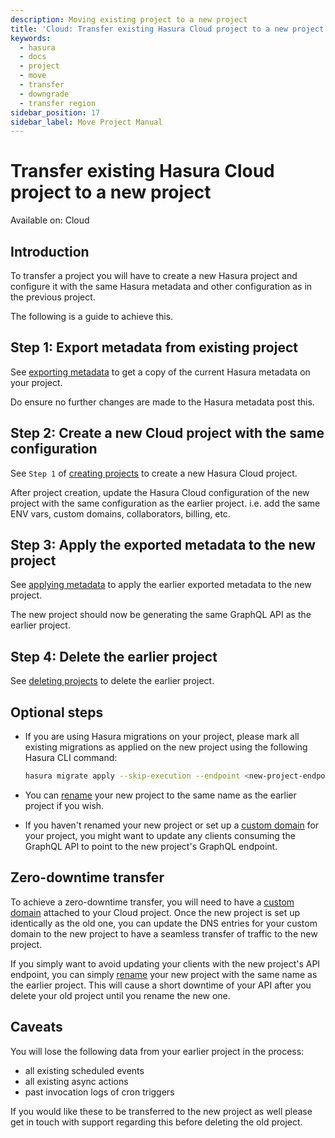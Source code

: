 ```yaml
---
description: Moving existing project to a new project
title: 'Cloud: Transfer existing Hasura Cloud project to a new project'
keywords:
  - hasura
  - docs
  - project
  - move
  - transfer
  - downgrade
  - transfer region
sidebar_position: 17
sidebar_label: Move Project Manual
---
```



# Transfer existing Hasura Cloud project to a new project

<div className='badge badge--primary heading-badge'>Available on: Cloud</div>

## Introduction

To transfer a project you will have to create a new Hasura project and configure it with the same Hasura metadata and
other configuration as in the previous project.

The following is a guide to achieve this.

## Step 1: Export metadata from existing project

See [exporting metadata](/migrations-metadata-seeds/manage-metadata.mdx) to get a copy of the current Hasura metadata on
your project.

Do ensure no further changes are made to the Hasura metadata post this.

## Step 2: Create a new Cloud project with the same configuration

See `Step 1` of [creating projects](/projects/create.mdx) to create a new Hasura Cloud project.

After project creation, update the Hasura Cloud configuration of the new project with the same configuration as the
earlier project. i.e. add the same ENV vars, custom domains, collaborators, billing, etc.

## Step 3: Apply the exported metadata to the new project

See [applying metadata](/migrations-metadata-seeds/manage-metadata.mdx) to apply the earlier exported metadata to the
new project.

The new project should now be generating the same GraphQL API as the earlier project.

## Step 4: Delete the earlier project

See [deleting projects](/projects/delete.mdx) to delete the earlier project.

## Optional steps

- If you are using Hasura migrations on your project, please mark all existing migrations as applied on the new project
  using the following Hasura CLI command:

  ```bash
  hasura migrate apply --skip-execution --endpoint <new-project-endpoint> --admin-secret <new-project-admin-secret> --all-databases
  ```

- You can [rename](/projects/details.mdx#rename-project) your new project to the same name as the earlier project if you
  wish.

- If you haven't renamed your new project or set up a [custom domain](/projects/domains.mdx) for your project, you might
  want to update any clients consuming the GraphQL API to point to the new project's GraphQL endpoint.

## Zero-downtime transfer

To achieve a zero-downtime transfer, you will need to have a [custom domain](/projects/domains.mdx) attached to your
Cloud project. Once the new project is set up identically as the old one, you can update the DNS entries for your custom
domain to the new project to have a seamless transfer of traffic to the new project.

If you simply want to avoid updating your clients with the new project's API endpoint, you can simply
[rename](/projects/details.mdx#rename-project) your new project with the same name as the earlier project. This will
cause a short downtime of your API after you delete your old project until you rename the new one.

## Caveats

You will lose the following data from your earlier project in the process:

- all existing scheduled events
- all existing async actions
- past invocation logs of cron triggers

If you would like these to be transferred to the new project as well please get in touch with support regarding this
before deleting the old project.
